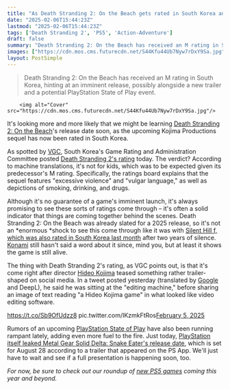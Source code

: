 ```yaml
---
title: "As Death Stranding 2: On the Beach gets rated in South Korea and Hideo Kojima appears to tease a new trailer, a release date seems more likely than ever"
date: "2025-02-06T15:44:23Z"
lastmod: "2025-02-06T15:44:23Z"
tags: ['Death Stranding 2', 'PS5', 'Action-Adventure']
draft: false
summary: "Death Stranding 2: On the Beach has received an M rating in South Korea, hinting at an imminent release, possibly alongside a new trailer and a potential PlayStation State of Play event."
images: ["https://cdn.mos.cms.futurecdn.net/S44Kfu44Ub7Nyw7rDxY9Sa.jpg"]
layout: PostSimple
---
```

> Death Stranding 2: On the Beach has received an M rating in South Korea, hinting at an imminent release, possibly alongside a new trailer and a potential PlayStation State of Play event.


        <img alt="Cover" src="https://cdn.mos.cms.futurecdn.net/S44Kfu44Ub7Nyw7rDxY9Sa.jpg"/>
        
It's looking more and more likely that we might be learning [<u>Death Stranding 2: On the Beach</u>](https://www.gamesradar.com/death-stranding-2-guide/)'s release date soon, as the upcoming Kojima Productions sequel has now been rated in South Korea.

As spotted by [<u>VGC</u>](https://www.videogameschronicle.com/news/as-kojima-teases-a-new-trailer-death-stranding-2-has-been-rated/), South Korea's Game Rating and Administration Committee posted [<u>Death Stranding 2's rating</u>](https://www.grac.or.kr/Statistics/GameStatistics.aspx?gameTitle=Death%20Stranding%202) today. The verdict? According to machine translations, it's not for kids, which was to be expected given its predecessor's M rating. Specifically, the ratings board explains that the sequel features "excessive violence" and "vulgar language," as well as depictions of smoking, drinking, and drugs.

Although it's no guarantee of a game's imminent launch, it's always promising to see these sorts of ratings come through – it's often a solid indicator that things are coming together behind the scenes. Death Stranding 2: On the Beach was already slated for a 2025 release, so it's not an *enormous *shock to see this come through like it was with [<u>Silent Hill f, which was also rated in South Korea last month</u>](https://www.gamesradar.com/games/silent-hill/after-2-years-of-deathly-quiet-silent-hill-f-has-seemingly-resurfaced-as-it-gets-a-rating-in-south-korea-along-with-vampire-the-masquerade-bloodlines-2/) after two years of silence. [Konami](https://www.gamesradar.com/tag/konami/) still hasn't said a word about it since, mind you, but at least it shows the game is still alive.

The thing with Death Stranding 2's rating, as VGC points out, is that it's come right after director [Hideo Kojima](https://www.gamesradar.com/tag/hideo-kojima/) teased something rather trailer-shaped on social media. In a tweet posted yesterday (translated by [Google](https://www.gamesradar.com/tag/google/) and DeepL), he said he was sitting at the "editing machine," before sharing an image of text reading "a Hideo Kojima game" in what looked like video editing software.

https://t.co/Sb9OfUdzz8 pic.twitter.com/IKzmkFtRos[February 5, 2025](https://twitter.com/cantworkitout/status/1887099335873298897)

Rumors of an upcoming [PlayStation State of Play](https://www.gamesradar.com/tag/playstation-state-of-play/) have also been running rampant lately, adding even more fuel to the fire. Just today, [<u>PlayStation itself leaked Metal Gear Solid Delta: Snake Eater's release date</u>](https://www.gamesradar.com/games/metal-gear/metal-gear-solid-3-remake-release-date-leaked-by-playstation-alongside-a-silly-ape-escape-mode-returning-from-the-ps2-days/), which is set for August 28 according to a trailer that appeared on the PS App. We'll just have to wait and see if a full presentation is happening soon, too.

*For now, be sure to check out our roundup of *[<u><em>new PS5 games</em></u>](https://www.gamesradar.com/upcoming-ps5-games/)* coming this year and beyond.*
        